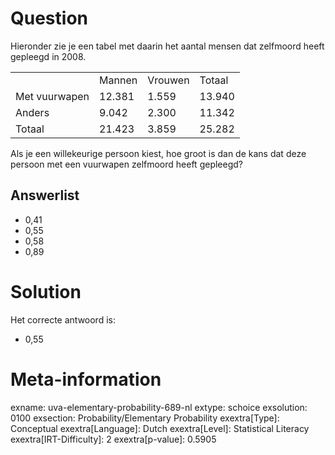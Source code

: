 Question
========

Hieronder zie je een tabel met daarin het aantal mensen dat zelfmoord
heeft gepleegd in 2008.

  --------------- -------- --------- --------
                  Mannen   Vrouwen   Totaal
  Met vuurwapen   12.381   1.559     13.940
  Anders          9.042    2.300     11.342
  Totaal          21.423   3.859     25.282
  --------------- -------- --------- --------

Als je een willekeurige persoon kiest, hoe groot is dan de kans dat deze
persoon met een vuurwapen zelfmoord heeft gepleegd?

Answerlist
----------

* 0,41
* 0,55
* 0,58
* 0,89

Solution
========

Het correcte antwoord is: 

* 0,55

Meta-information
================
exname: uva-elementary-probability-689-nl
extype: schoice
exsolution: 0100
exsection: Probability/Elementary Probability
exextra[Type]: Conceptual
exextra[Language]: Dutch
exextra[Level]: Statistical Literacy
exextra[IRT-Difficulty]: 2
exextra[p-value]: 0.5905
